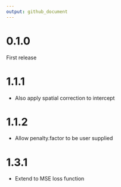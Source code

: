 ```yaml
---
output: github_document
---
```


# 0.1.0

First release

# 1.1.1

 - Also apply spatial correction to intercept
 
# 1.1.2

 - Allow penalty.factor to be user supplied
 
# 1.3.1

 - Extend to MSE loss function
